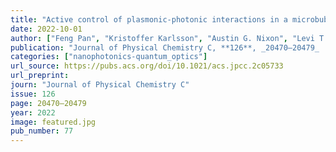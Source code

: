 ```yaml
---
title: "Active control of plasmonic-photonic interactions in a microbubble cavity"
date: 2022-10-01
author: ["Feng Pan", "Kristoffer Karlsson", "Austin G. Nixon", "Levi T. Hogan", "Jonathan M. Ward", "Kevin C. Smith", "David J. Masiello", "Síle Nic Chormaic", "Randall H. Goldsmith"]
publication: "Journal of Physical Chemistry C, **126**, _20470–20479_  (2022)"
categories: ["nanophotonics-quantum_optics"]
url_source: https://pubs.acs.org/doi/10.1021/acs.jpcc.2c05733
url_preprint: 
journ: "Journal of Physical Chemistry C"
issue: 126
page: 20470–20479
year: 2022
image: featured.jpg
pub_number: 77
---
```

